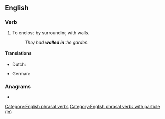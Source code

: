 {{also|Wallin}}
==English==

===Verb===
{{head|en|verb}}

# To enclose by surrounding with walls.
#: ''They had '''walled in''' the garden.''

====Translations====
{{trans-top|enclose by surrounding with walls}}
* Dutch: {{t+|nl|ommuren}}
{{trans-mid}}
* German: {{t|de|ummauern}}
{{trans-bottom}}

===Anagrams===
* {{anagrams|en|Willan|inwall|willna}}

[[Category:English phrasal verbs]]
[[Category:English phrasal verbs with particle (in)]]